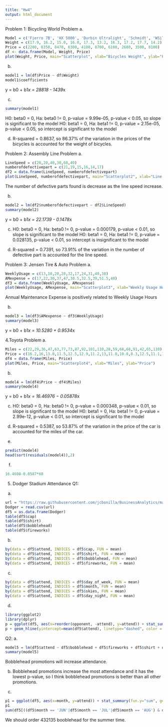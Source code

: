 ```yaml
---
title: "Hw4"
output: html_document
---
```


Problem 1: Bicycling World Problem
a.
```r
Model = c('Fierro 7B', 'HX 5000', 'Durbin Ultralight', 'Schmidt', 'WSilton Advanced', 'bicyclette velo', 'Supremo Team', 'XYC Racer', 'DOnofrio Pro', 'Americana #6')
Weight = c(17.9, 16.2, 15.0, 16.0, 17.3, 13.2, 16.3, 17.2, 17.7, 14.2)
Price = c(2200, 6350, 8470, 6300, 4100, 8700, 6100, 2680, 3500, 8100)
df <- data.frame(Model, Weight, Price)
plot(Weight, Price, main="Scatterplot", xlab="Bicycles Weight", ylab="Price")
```

b.
```r
model1 = lm(df$Price ~ df$Weight)
model1$coefficients
```
y = b0 + b1*x = 28818 - 1439*x

c.
```r
summary(model1)
```
H0: beta0 = 0, Ha: beta0 != 0, p-value = 9.99e-05, p-value < 0.05, so slope is significant to the model
H0: beta1 = 0, Ha: beta1 != 0, p-value = 2.15e-05, p-value < 0.05, so intercept is significant to the model

d.
R-squared = 0.8637, so 86.37% of the variation in the prices of the bicycles is accounted for the weight of bicycles.


Problem 2: Assembly Line Problem
a.
```r
LineSpeed = c(20,20,40,30,60,40)
numberofdefectivepart = c(21,19,15,16,14,17)
df2 = data.frame(LineSpeed, numberofdefectivepart)
plot(LineSpeed, numberofdefectivepart, main="Scatterplot2", xlab="Line Speed", ylab="Number of Defective Parts Found")
```
The number of defective parts found is decrease as the line speed increase.

b.
```r
model2 = lm(df2$numberofdefectivepart ~ df2$LineSpeed)
summary(model2)
```
y = b0 + b1*x = 22.1739 - 0.1478*x

c.
H0: beta0 = 0, Ha: beta0 != 0, p-value = 0.000179, p-value < 0.01, so slope is significant to the model
H0: beta1 = 0, Ha: beta1 != 0, p-value = 0.028135, p-value < 0.01, so intercept is insignificant to the model

d.
R-squared = 0.7391, so 73.91% of the variation in the number of defective part is accounted for the line speed.


Problem 3: Jensen Tire & Auto Problem
a.
```r
WeeklyUsage = c(13,10,20,28,32,17,24,31,40,38)
AMexpense = c(17,22,30,37,47,30.5,32.5,39,51.5,40)
df3 = data.frame(WeeklyUsage, AMexpense)
plot(WeeklyUsage, AMexpense, main="Scatterplot3", xlab="Weekly Usage Hours", ylab="Annual Maintenance Expense")
```
Annual Maintenance Expense is positively related to Weekly Usage Hours

b.
```r
model3 = lm(df3$AMexpense ~ df3$WeeklyUsage)
summary(model3)
```
y = b0 + b1*x = 10.5280 + 0.9534*x


4.Toyota Problem
a.
```r
Miles = c(22,29,36,47,63,77,73,87,92,101,110,28,59,68,68,91,42,65,110)
Price = c(16.2,16,13.8,11.5,12.5,12.9,11.2,13,11.8,10.8,8.3,12.5,11.1,15,12.2,13,15.6,12.7,8.3)
df4 = data.frame(Miles, Price)
plot(Miles, Price, main="Scatterplot4", xlab="Miles", ylab="Price")
```

b.
```r
model4 = lm(df4$Price ~ df4$Miles)
summary(model4)
```
y = b0 + b1*x = 16.46976 − 0.05878*x

c.
H0: beta0 = 0, Ha: beta0 != 0, p-value = 0.000348, p-value < 0.01, so slope is significant to the model
H0: beta1 = 0, Ha: beta1 != 0, p-value = 2.99e-12, p-value < 0.01, so intercept is significant to the model

d.
R-squared = 0.5387, so 53.87% of the variation in the price of the car is accounted for the miles of the car.

e.
```r
predict(model4)
head(sort(residuals(model4)),2)
```

f.
```r
16.4698-0.0587*60
```


5. Dodger Stadium Attendance
Q1:
a.
```r
url = "https://raw.githubusercontent.com/jcbonilla/BusinessAnalytics/master/BAData/dodgers.csv"
Dodger = read.csv(url)
df5 = as.data.frame(Dodger)
table(df5$cap)
table(df5$shirt)
table(df5$bobblehead)
table(df5$fireworks)
```

b.
```r
by(data = df5$attend, INDICES = df5$cap, FUN = mean)
by(data = df5$attend, INDICES = df5$shirt, FUN = mean)
by(data = df5$attend, INDICES = df5$bobblehead, FUN = mean)
by(data = df5$attend, INDICES = df5$fireworks, FUN = mean)
```

c.
```r
by(data = df5$attend, INDICES = df5$day_of_week, FUN = mean)
by(data = df5$attend, INDICES = df5$month, FUN = mean)
by(data = df5$attend, INDICES = df5$skies, FUN = mean)
by(data = df5$attend, INDICES = df5$day_night, FUN = mean)
```

d.
```r
library(ggplot2)
library(dplyr)
p = ggplot(df5, aes(x=reorder(opponent, -attend), y=attend)) + stat_summary(fun.y="mean", geom="bar")
p + geom_hline(yintercept=mean(df5$attend), linetype="dashed", color = "red")
```

Q2:
a.
```r
model5 = lm(df5$attend ~ df5$bobblehead + df5$fireworks + df5$shirt + df5$cap)
summary(model5)
```
Bobblehead promotions will increase attendance.

b. Bobblehead promotions increase the most attendance and it has the lowest p-value, so I think bobblehead promotions is better than all other promotions.

c. 
```r
p1 = ggplot(df5, aes(x=month, y=attend)) + stat_summary(fun.y="sum", geom="bar")
p1
sum(df5[((df5$month == 'JUN'|df5$month == 'JUL'|df5$month == 'AUG') & df5$bobblehead == 'YES'),]$attend)
```
We should order 432135 booblehead for the summer time.